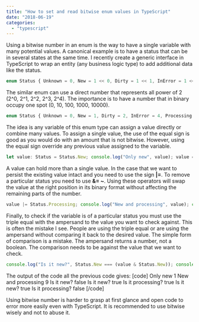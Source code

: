 ```yaml
---
title: "How to set and read bitwise enum values in TypeScript"
date: "2018-06-19"
categories: 
  - "typescript"
---
```


Using a bitwise number in an enum is the way to have a single variable with many potential values. A canonical example is to have a status that can be in several states at the same time. I recently create a generic interface in TypeScript to wrap an entity (any business logic type) to add additional data like the status.

```typescript
enum Status { Unknown = 0, New = 1 << 0, Dirty = 1 << 1, InError = 1 << 2, Processing = 1 << 3, PersistedEntity = 1 << 4 } 
``` 


The similar enum can use a direct number that represents all power of 2 (2^0, 2^1, 2^2, 2^3, 2^4). The importance is to have a number that in binary occupy one spot (0, 10, 100, 1000, 10000).

```typescript
enum Status { Unknown = 0, New = 1, Dirty = 2, InError = 4, Processing = 8, PersistedEntity = 16 } 
``` 


The idea is any variable of this enum type can assign a value directly or combine many values. To assign a single value, the use of the equal sign is good as you would do with an amount that is not bitwise. However, using the equal sign override any previous value assigned to the variable.

```typescript
let value: Status = Status.New; console.log("Only new", value); value = Status.New | Status.Dirty; // New + Dirty value = Status.New; // Only new 
``` 


A value can hold more than a single value. In the case that we want to persist the existing value intact and you need to use the sign **|=**. To remove a particular status you need to use **&= ~**. Using these operators will swap the value at the right position in its binary format without affecting the remaining parts of the number.

```typescript
value |= Status.Processing; console.log("New and processing", value); console.log("Is it new?", value === Status.New); // Not the right way console.log("Is it new?", Status.New === (value & Status.New)); // Right way console.log("Is it processing?", Status.Processing === (value & Status.Processing)); value &= ~Status.Processing; 
``` 


Finally, to check if the variable is of a particular status you must use the triple equal with the ampersand to the value you want to check against. This is often the mistake I see. People are using the triple equal or are using the ampersand without comparing it back to the desired value. The simple form of comparison is a mistake. The ampersand returns a number, not a boolean. The comparison needs to be against the value that we want to check.

```typescript
console.log("Is it new?", Status.New === (value & Status.New)); console.log("Is it processing?", Status.Processing === (value & Status.Processing)); 
``` 


The output of the code all the previous code gives: \[code\] Only new 1 New and processing 9 Is it new? false Is it new? true Is it processing? true Is it new? true Is it processing? false \[/code\]

Using bitwise number is harder to grasp at first glance and open code to error more easily even with TypeScript. It is recommended to use bitwise wisely and not to abuse it.
